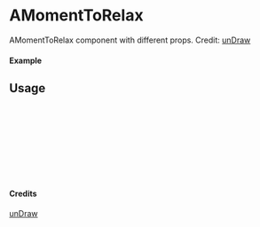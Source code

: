 
<Meta of={AMomentToRelax} title="unDraw/AMomentToRelax" />

# AMomentToRelax

AMomentToRelax component with different props.
Credit: [unDraw](https://undraw.co/illustrations)

#### Example

<Canvas of={AMomentToRelax.Primary} />

## Usage

```ts
import { AMomentToRelax } from "yadl-ui";

const Example = () => {
  return (
      <AMomentToRelax />
  );
};

export default Example;
```

#### Credits
[unDraw](https://undraw.co/illustrations)
